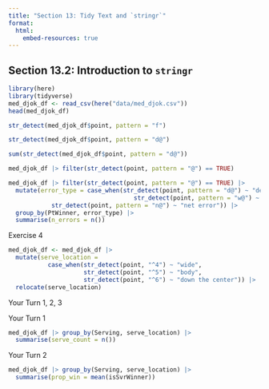 ```yaml
---
title: "Section 13: Tidy Text and `stringr`"
format: 
  html:
    embed-resources: true
---
```


## Section 13.2: Introduction to `stringr`

```r
library(here)
library(tidyverse)
med_djok_df <- read_csv(here("data/med_djok.csv"))
head(med_djok_df)

str_detect(med_djok_df$point, pattern = "f")

str_detect(med_djok_df$point, pattern = "d@")

sum(str_detect(med_djok_df$point, pattern = "d@"))
```

```r
med_djok_df |> filter(str_detect(point, pattern = "@") == TRUE)

med_djok_df |> filter(str_detect(point, pattern = "@") == TRUE) |>
  mutate(error_type = case_when(str_detect(point, pattern = "d@") ~ "deep error",
                                   str_detect(point, pattern = "w@") ~ "wide error",
            str_detect(point, pattern = "n@") ~ "net error")) |>
  group_by(PtWinner, error_type) |>
  summarise(n_errors = n())
```

Exercise 4

```r
med_djok_df <- med_djok_df |>
  mutate(serve_location =
           case_when(str_detect(point, "^4") ~ "wide",
                     str_detect(point, "^5") ~ "body",
                     str_detect(point, "^6") ~ "down the center")) |>
  relocate(serve_location)
```

Your Turn 1, 2, 3

Your Turn 1

```r
med_djok_df |> group_by(Serving, serve_location) |>
  summarise(serve_count = n())
```

Your Turn 2

```r
med_djok_df |> group_by(Serving, serve_location) |>
  summarise(prop_win = mean(isSvrWinner))
```